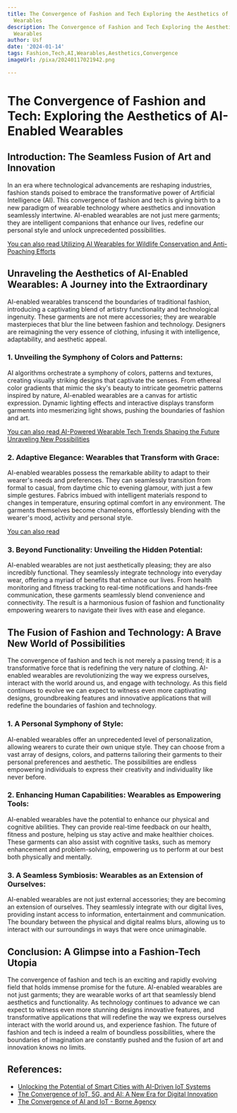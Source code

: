 ```yaml
---
title: The Convergence of Fashion and Tech Exploring the Aesthetics of AI-Enabled
  Wearables
description: The Convergence of Fashion and Tech Exploring the Aesthetics of AI-Enabled
  Wearables
author: Usf
date: '2024-01-14'
tags: Fashion,Tech,AI,Wearables,Aesthetics,Convergence
imageUrl: /pixa/20240117021942.png

---
```

# The  Convergence of Fashion and Tech: Exploring the Aesthetics of AI-Enabled Wearables

## Introduction: The  Seamless Fusion of Art and Innovation
In an era where  technological advancements are reshaping industries, fashion stands poised  to embrace the transformative power  of Artificial Intelligence (AI). This convergence of fashion and tech is giving birth to a new paradigm of wearable technology where aesthetics and innovation seamlessly intertwine. AI-enabled wearables are not just mere garments; they are intelligent companions that enhance our lives, redefine our personal style and unlock unprecedented possibilities.

[You can also read Utilizing AI Wearables for Wildlife Conservation and Anti-Poaching Efforts](Utilizing%20AI%20Wearables%20for%20Wildlife%20Conservation%20and%20Anti-Poaching%20Efforts)


## Unraveling the  Aesthetics of AI-Enabled Wearables: A Journey into the Extraordinary
AI-enabled wearables transcend the boundaries of  traditional fashion, introducing a captivating blend of artistry functionality and technological ingenuity.  These garments  are not mere accessories; they are wearable  masterpieces that blur the line between fashion and technology. Designers are reimagining  the very essence of clothing, infusing it with intelligence, adaptability, and aesthetic appeal.

### 1. Unveiling the Symphony of  Colors and  Patterns:
AI algorithms orchestrate a symphony of colors, patterns and textures, creating visually striking designs that captivate the senses. From ethereal color  gradients  that  mimic  the sky's beauty to intricate geometric patterns inspired by  nature, AI-enabled wearables are a canvas for artistic expression. Dynamic lighting effects and interactive displays transform garments into  mesmerizing light shows, pushing the boundaries  of fashion and  art.

[You can also  read AI-Powered Wearable  Tech Trends Shaping the Future  Unraveling New Possibilities](AI-Powered%20Wearable%20Tech%20Trends%20Shaping%20the%20Future%20Unraveling%20New%20Possibilities)


###  2. Adaptive Elegance: Wearables that Transform with Grace:
AI-enabled wearables possess the remarkable ability to adapt to their wearer's needs and  preferences. They can seamlessly transition from formal to casual, from  daytime chic to evening glamour,  with just a few simple gestures. Fabrics imbued with intelligent materials respond to changes in temperature, ensuring optimal comfort in any environment. The garments themselves become  chameleons, effortlessly blending with the wearer's mood, activity and personal  style.

[You can also read ]()


### 3. Beyond Functionality: Unveiling the Hidden Potential:
AI-enabled wearables are not just  aesthetically  pleasing; they are also incredibly functional. They seamlessly integrate technology into everyday wear, offering  a myriad of benefits that enhance our lives. From health monitoring and fitness tracking to real-time notifications and hands-free communication, these garments seamlessly blend convenience and connectivity. The result is a harmonious fusion  of fashion  and  functionality empowering wearers to navigate their lives with ease  and elegance.

## The  Fusion of Fashion and Technology: A Brave New  World  of Possibilities
The convergence of fashion  and tech is  not merely a passing trend; it is a  transformative force that is  redefining the very  nature of clothing. AI-enabled wearables are revolutionizing the way we express ourselves, interact with the world around  us,  and engage with technology. As  this field continues to evolve we can expect to witness even more captivating designs, groundbreaking  features and innovative applications that will redefine the boundaries of fashion and technology.

### 1.  A Personal Symphony of Style:
AI-enabled wearables offer an unprecedented level  of personalization,  allowing wearers  to  curate their own unique style. They can choose from  a vast array of designs, colors, and patterns tailoring their garments to their  personal preferences and aesthetic. The possibilities are endless empowering individuals to express their  creativity and individuality  like never before.

###  2. Enhancing Human Capabilities: Wearables as Empowering Tools:
AI-enabled wearables have the potential to enhance our physical and cognitive abilities. They can provide real-time feedback on our health, fitness and  posture, helping  us stay active and make healthier choices. These garments can also assist with cognitive tasks, such as memory enhancement and problem-solving, empowering us to perform  at our best both  physically and mentally.

### 3. A Seamless Symbiosis: Wearables as an Extension of Ourselves:
AI-enabled wearables are not just external  accessories; they are becoming an extension of ourselves. They  seamlessly integrate with  our digital lives, providing instant access to  information, entertainment and communication. The boundary between the physical and digital realms blurs, allowing us to interact with our surroundings in ways  that were once unimaginable.

## Conclusion: A Glimpse into a Fashion-Tech Utopia
The convergence of fashion and tech is an exciting and rapidly evolving field that holds immense promise for the future. AI-enabled wearables are not just garments; they are  wearable works of  art that seamlessly blend aesthetics  and functionality. As technology continues to  advance we  can expect to witness even more stunning designs innovative features, and transformative applications that will redefine the way we express ourselves interact with the world around us, and experience fashion. The future of  fashion and tech is indeed a realm of boundless possibilities, where the boundaries of imagination are constantly pushed and the  fusion of art and innovation  knows no limits.

## References:
- [Unlocking the Potential of Smart Cities with AI-Driven IoT Systems](https://medium.com/aimonks/unlocking-the-potential-of-smart-cities-with-ai-driven-iot-systems-81e3fd5f9aa3)
- [The Convergence of IoT, 5G, and AI: A New Era for Digital Innovation](https://www.linkedin.com/pulse/convergence-iot-5g-ai-new-era-digital-innovation-alok-nayak-jjvac)
- [The Convergence of AI and IoT - Borne Agency](https://borneagency.com/blogs/the-convergence-of-ai-and-iot-pioneering-aiot-and-its-transformative-impact/)
